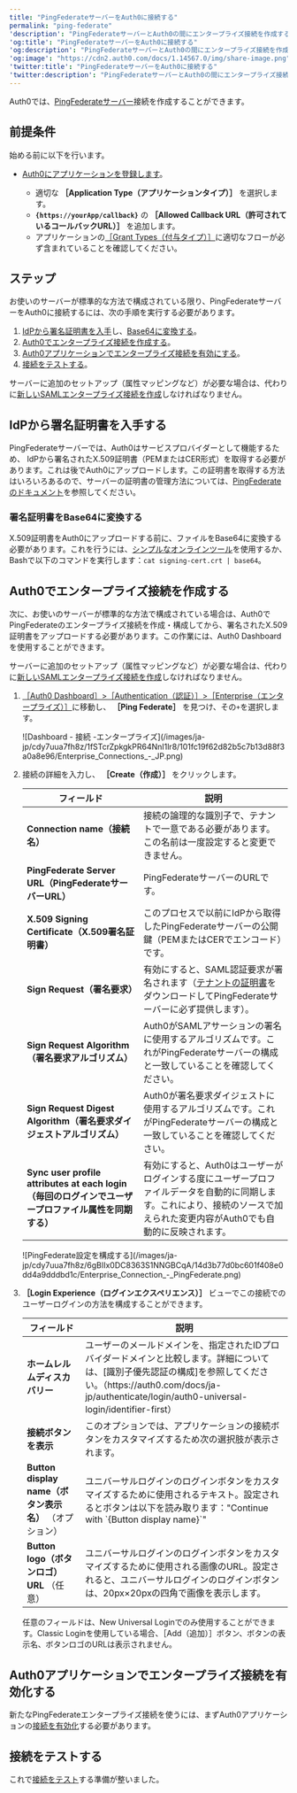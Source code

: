 ```yaml
---
title: "PingFederateサーバーをAuth0に接続する"
permalink: "ping-federate"
'description': "PingFederateサーバーとAuth0の間にエンタープライズ接続を作成する方法を説明します。"
'og:title': "PingFederateサーバーをAuth0に接続する"
'og:description': "PingFederateサーバーとAuth0の間にエンタープライズ接続を作成する方法を説明します。"
'og:image': "https://cdn2.auth0.com/docs/1.14567.0/img/share-image.png"
'twitter:title': "PingFederateサーバーをAuth0に接続する"
'twitter:description': "PingFederateサーバーとAuth0の間にエンタープライズ接続を作成する方法を説明します。"
---
```


Auth0では、[PingFederateサーバー](https://documentation.pingidentity.com/pingfederate/pf84/#gettingStartedGuide/concept/gettingStarted.html)接続を作成することができます。

## 前提条件

始める前に以下を行います。

* [Auth0にアプリケーションを登録します](/ja-jp/get-started/auth0-overview/create-applications)。

  + 適切な **［Application Type（アプリケーションタイプ）］** を選択します。
  + **`{https://yourApp/callback}`** の **［Allowed Callback URL（許可されているコールバックURL）］** を追加します。
  + アプリケーションの[［Grant Types（付与タイプ）］](/ja-jp/get-started/applications/update-grant-types)に適切なフローが必ず含まれていることを確認してください。

## ステップ

お使いのサーバーが標準的な方法で構成されている限り、PingFederateサーバーをAuth0に接続するには、次の手順を実行する必要があります。

1. [IdPから署名証明書を入手](#get-the-signing-certificate-from-the-idp)し、[Base64に変換する](#convert-signing-certificate-to-base64)。
2. [Auth0でエンタープライズ接続を作成する](#create-an-enterprise-connection-in-auth0)。
3. [Auth0アプリケーションでエンタープライズ接続を有効にする](#enable-the-enterprise-connection-for-your-auth0-application)。
4. [接続をテストする](#test-the-connection)。

<Warning>

サーバーに追加のセットアップ（属性マッピングなど）が必要な場合は、代わりに[新しいSAMLエンタープライズ接続を作成](/ja-jp/authenticate/identity-providers/enterprise-identity-providers/saml)しなければなりません。

</Warning>

## IdPから署名証明書を入手する

PingFederateサーバーでは、Auth0はサービスプロバイダーとして機能するため、 <Tooltip data-tooltip-id="react-containers-DefinitionTooltip-2" href="/ja-jp/glossary?term=idp" tip="IDプロバイダー（IdP）: デジタルIDを保存および管理するサービス。" cta="用語集の表示">IdP</Tooltip>から署名されたX.509証明書（PEMまたはCER形式）を取得する必要があります。これは後でAuth0にアップロードします。この証明書を取得する方法はいろいろあるので、サーバーの証明書の管理方法については、[PingFederateのドキュメント](https://documentation.pingidentity.com/pingfederate/pf84/index.shtml#concept_digitalSignatureSettings.html)を参照してください。

### 署名証明書をBase64に変換する

X.509証明書をAuth0にアップロードする前に、ファイルをBase64に変換する必要があります。これを行うには、[シンプルなオンラインツール](https://www.base64decode.org/)を使用するか、Bashで以下のコマンドを実行します：`cat signing-cert.crt | base64`。

## Auth0でエンタープライズ接続を作成する

次に、お使いのサーバーが標準的な方法で構成されている場合は、Auth0でPingFederateのエンタープライズ接続を作成・構成してから、署名されたX.509証明書をアップロードする必要があります。この作業には、<Tooltip data-tooltip-id="react-containers-DefinitionTooltip-0" href="/ja-jp/glossary?term=auth0-dashboard" tip="Auth0 Dashboard: サービスを構成するためのAuth0の主製品。" cta="用語集の表示">Auth0 Dashboard</Tooltip>を使用することができます。

<Warning>

サーバーに追加のセットアップ（属性マッピングなど）が必要な場合は、代わりに[新しいSAMLエンタープライズ接続を作成](/ja-jp/authenticate/identity-providers/enterprise-identity-providers/saml)しなければなりません。

</Warning>

1. [［Auth0 Dashboard］>［Authentication（認証）］>［Enterprise（エンタープライズ）］](https://manage.auth0.com/#/connections/enterprise)に移動し、 **［Ping Federate］** を見つけ、その`+`を選択します。

   <Frame>![Dashboard - 接続 -エンタープライズ](/images/ja-jp/cdy7uua7fh8z/1fSTcrZpkgkPR64NnI1lr8/101fc19f62d82b5c7b13d88f3a0a8e96/Enterprise_Connections_-_JP.png)</Frame>

2. 接続の詳細を入力し、 **［Create（作成）］** をクリックします。

   <table class="table"><thead>
   <tr>
   <th>フィールド</th>
   <th>説明</th>
   </tr>
   </thead>
   <tbody>
   <tr>
   <td><b>Connection name（接続名）</b></td>
   <td>接続の論理的な識別子で、テナントで一意である必要があります。この名前は一度設定すると変更できません。</td>
   </tr>
   <tr>
   <td><b>PingFederate Server URL（PingFederateサーバーURL）</b></td>
   <td>PingFederateサーバーのURLです。</td>
   </tr>
   <tr>
   <td><b>X.509 Signing Certificate（X.509署名証明書）</b></td>
   <td>このプロセスで以前にIdPから取得したPingFederateサーバーの公開鍵（PEMまたはCERでエンコード）です。</td>
   </tr>
   <tr>
   <td><b>Sign Request（署名要求）</b></td>
   <td>有効にすると、SAML認証要求が署名されます（<a href="https://{yourDomain}/pem">テナントの証明書</a>をダウンロードしてPingFederateサーバーに必ず提供します）。</td>
   </tr>
   <tr>
   <td><b>Sign Request Algorithm（署名要求アルゴリズム）</b></td>
   <td>Auth0がSAMLアサーションの署名に使用するアルゴリズムです。これがPingFederateサーバーの構成と一致していることを確認してください。</td>
   </tr>
   <tr>
   <td><b>Sign Request Digest Algorithm（署名要求ダイジェストアルゴリズム）</b></td>
   <td>Auth0が署名要求ダイジェストに使用するアルゴリズムです。これがPingFederateサーバーの構成と一致していることを確認してください。</td>
   </tr>
   <tr>
   <td><b>Sync user profile attributes at each login（毎回のログインでユーザープロファイル属性を同期する）</b></td>
   <td>有効にすると、Auth0はユーザーがログインする度にユーザープロファイルデータを自動的に同期します。これにより、接続のソースで加えられた変更内容がAuth0でも自動的に反映されます。</td>
   </tr>
   </tbody>
   </table>

   <Frame>![PingFederate設定を構成する](/images/ja-jp/cdy7uua7fh8z/6gBIIx0DC8363S1NNGBCqA/14d3b77d0bc601f408e0dd4a9dddbd1c/Enterprise_Connection_-_PingFederate.png)</Frame>

3. **［Login Experience（ログインエクスペリエンス）］** ビューでこの接続でのユーザーログインの方法を構成することができます。

   <table class="table"><thead>
   <tr>
   <th><b>フィールド</b></th>
   <th><b>説明</b></th>
   </tr>
   </thead>
   <tbody>
   <tr>
   <td><b>ホームレルムディスカバリー</b></td>
   <td>ユーザーのメールドメインを、指定されたIDプロバイダードメインと比較します。詳細については、[識別子優先認証の構成]を参照してください。（https://auth0.com/docs/ja-jp/authenticate/login/auth0-universal-login/identifier-first）</td>
   </tr>
   <tr>
   <td><b>接続ボタンを表示</b></td>
   <td>このオプションでは、アプリケーションの接続ボタンをカスタマイズするため次の選択肢が表示されます。</td>
   </tr>
   <tr>
   <td><b>Button display name（ボタン表示名）</b> （オプション）</td>
   <td>ユニバーサルログインのログインボタンをカスタマイズするために使用されるテキスト。設定されるとボタンは以下を読み取ります："Continue with `{Button display name}`"</td>
   </tr>
   <tr>
   <td><b>Button logo（ボタンロゴ）URL</b> （任意）</td>
   <td>ユニバーサルログインのログインボタンをカスタマイズするために使用される画像のURL。設定されると、ユニバーサルログインのログインボタンは、20px×20pxの四角で画像を表示します。</td>
   </tr>
   </tbody>
   </table>

   <Callout icon="file-lines" color="#0EA5E9" iconType="regular">

   任意のフィールドは、New Universal Loginでのみ使用することができます。Classic Loginを使用している場合、［Add（追加）］ボタン、ボタンの表示名、ボタンロゴのURLは表示されません。

   </Callout>

## Auth0アプリケーションでエンタープライズ接続を有効化する

新たなPingFederateエンタープライズ接続を使うには、まずAuth0アプリケーションの[接続を有効化](/ja-jp/authenticate/identity-providers/enterprise-identity-providers/enable-enterprise-connections)する必要があります。

## 接続をテストする

これで[接続をテスト](/ja-jp/authenticate/identity-providers/enterprise-identity-providers/test-enterprise-connections)する準備が整いました。
